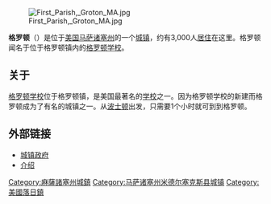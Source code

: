 {{NoteTA
|G1 = USState
|G2 = Unit
}}
[[File:First_Parish,_Groton_MA.jpg|right]]

'''格罗顿'''（{{lang-en|Groton}}）是位于[[美国|美国]][[马萨诸塞州|马萨诸塞州]]的一个[[城镇|城镇]]，约有3,000人[[居住|居住]]在这里。格罗顿闻名于位于格罗顿镇内的[[格罗顿学校|格罗顿学校]]。

== 关于 ==
[[格罗顿学校|格罗顿学校]]位于格罗顿镇，是美国最著名的[[学校|学校]]之一。因为格罗顿学校的新建而格罗顿成为了有名的城镇之一。从[[波士顿|波士顿]]出发，只需要1个小时就可到到格罗顿。

== 外部链接 ==
{{commonscat|Groton, Massachusetts}}
* [http://www.town.groton.ct.us/ 城镇政府] {{Wayback|url=http://www.town.groton.ct.us/ |date=20201022061329 }}
* [http://www.townofgroton.org/ 介绍] {{Wayback|url=http://www.townofgroton.org/ |date=20181117192520 }}

{{Massachusetts-stub}}

[[Category:麻薩諸塞州城鎮|Category:麻薩諸塞州城鎮]]
[[Category:马萨诸塞州米德尔塞克斯县城镇|Category:马萨诸塞州米德尔塞克斯县城镇]]
[[Category:美國落日鎮|Category:美國落日鎮]]
